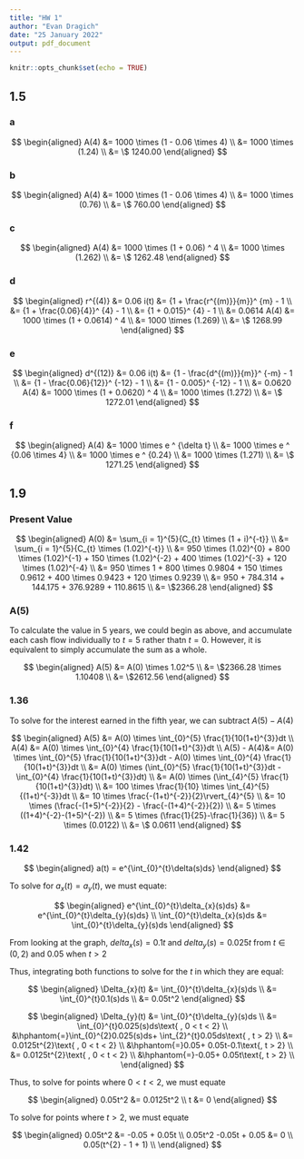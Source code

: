 ```yaml
---
title: "HW 1"
author: "Evan Dragich"
date: "25 January 2022"
output: pdf_document
---
```


```r
knitr::opts_chunk$set(echo = TRUE)
```

## 1.5

### a

$$
\begin{aligned}
A(4) &= 1000 \times (1 - 0.06 \times 4) \\
&= 1000 \times (1.24) \\
&= \$ 1240.00
\end{aligned}
$$

### b

$$
\begin{aligned}
A(4) &= 1000 \times (1 - 0.06 \times 4) \\
&= 1000 \times (0.76) \\
&= \$ 760.00
\end{aligned}
$$

### c

$$
\begin{aligned}
A(4) &= 1000 \times (1 + 0.06) ^ 4 \\
&= 1000 \times (1.262) \\
&= \$ 1262.48
\end{aligned}
$$

### d

$$
\begin{aligned}
r^{(4)} &= 0.06
i(t) &= {1 + \frac{r^{(m)}}{m}}^ {m} - 1 \\
&= {1 + \frac{0.06}{4}}^ {4} - 1 \\
&= {1 + 0.015}^ {4} - 1 \\
&= 0.0614
A(4) &= 1000 \times (1 + 0.0614) ^ 4 \\
&= 1000 \times (1.269) \\
&= \$ 1268.99
\end{aligned}
$$

### e

$$
\begin{aligned}
d^{(12)} &= 0.06
i(t) &= {1 - \frac{d^{(m)}}{m}}^ {-m} - 1 \\
&= {1 - \frac{0.06}{12}}^ {-12} - 1 \\
&= {1 - 0.005}^ {-12} - 1 \\
&= 0.0620
A(4) &= 1000 \times (1 + 0.0620) ^ 4 \\
&= 1000 \times (1.272) \\
&= \$ 1272.01
\end{aligned}
$$

### f

$$
\begin{aligned}
A(4) &= 1000 \times e ^ {\delta t} \\
&= 1000 \times e ^ {0.06 \times 4} \\
&= 1000 \times e ^ {0.24} \\
&= 1000 \times (1.271) \\
&= \$ 1271.25
\end{aligned}
$$

## 1.9

### Present Value

$$
\begin{aligned}
A(0) &= \sum_{i = 1}^{5}{C_{t} \times (1 + i)^{-t}} \\
&= \sum_{i = 1}^{5}{C_{t} \times (1.02)^{-t}} \\
&= 950 \times (1.02)^{0} + 800 \times (1.02)^{-1} + 150 \times (1.02)^{-2} + 400 \times (1.02)^{-3} + 120 \times (1.02)^{-4} \\
&= 950 \times 1 + 800 \times 0.9804 + 150 \times 0.9612 + 400 \times 0.9423 + 120 \times 0.9239 \\
&= 950 + 784.314 + 144.175 + 376.9289 + 110.8615 \\
&= \$2366.28
\end{aligned}
$$

### A(5)

To calculate the value in 5 years, we could begin as above, and accumulate each cash flow individually to $t = 5$ rather thatn $t = 0$. However, it is equivalent to simply accumulate the sum as a whole.

$$
\begin{aligned}
A(5) &= A(0) \times 1.02^5 \\
&= \$2366.28 \times 1.10408 \\
&= \$2612.56
\end{aligned}
$$

### 1.36

To solve for the interest earned in the fifth year, we can subtract $A(5) - A(4)$

$$
\begin{aligned}
A(5) &= A(0) \times \int_{0}^{5} \frac{1}{10(1+t)^{3}}dt \\
A(4) &= A(0) \times \int_{0}^{4} \frac{1}{10(1+t)^{3}}dt \\
A(5) - A(4)&= A(0) \times \int_{0}^{5} \frac{1}{10(1+t)^{3}}dt - A(0) \times \int_{0}^{4} \frac{1}{10(1+t)^{3}}dt \\
&= A(0) \times (\int_{0}^{5} \frac{1}{10(1+t)^{3}}dt - \int_{0}^{4} \frac{1}{10(1+t)^{3}}dt) \\
&= A(0) \times (\int_{4}^{5} \frac{1}{10(1+t)^{3}}dt) \\
&= 100 \times \frac{1}{10} \times \int_{4}^{5} {(1+t)^{-3}}dt \\
&= 10 \times  \frac{-(1+t)^{-2}}{2}\rvert_{4}^{5} \\
&= 10 \times  (\frac{-(1+5)^{-2}}{2} - \frac{-(1+4)^{-2}}{2}) \\
&= 5 \times  ((1+4)^{-2}-(1+5)^{-2}) \\
&= 5 \times  (\frac{1}{25}-\frac{1}{36}) \\
&= 5 \times  (0.0122) \\
&= \$ 0.0611
\end{aligned}
$$

### 1.42

$$
\begin{aligned}
a(t) = e^{\int_{0}^{t}\delta(s)ds}
\end{aligned}
$$

To solve for $a_{x}(t) = a_{y}(t)$, we must equate:

$$
\begin{aligned}
e^{\int_{0}^{t}\delta_{x}(s)ds} &= e^{\int_{0}^{t}\delta_{y}(s)ds} \\
\int_{0}^{t}\delta_{x}(s)ds &= \int_{0}^{t}\delta_{y}(s)ds
\end{aligned}
$$

From looking at the graph, $delta_{x}(s) = 0.1t$ and $delta_{y}(s) = 0.025t$ from $t \in (0, 2)$ and $0.05$ when $t > 2$

Thus, integrating both functions to solve for the $t$ in which they are equal:

$$
\begin{aligned}
\Delta_{x}(t) &= \int_{0}^{t}\delta_{x}(s)ds \\
&= \int_{0}^{t}0.1(s)ds \\
&= 0.05t^2
\end{aligned}
$$

$$
\begin{aligned}
\Delta_{y}(t) &= \int_{0}^{t}\delta_{y}(s)ds \\
&= \int_{0}^{t}0.025(s)ds\text{ , 0 < t < 2} \\
&\hphantom{=}\int_{0}^{2}0.025(s)ds+ \int_{2}^{t}0.05ds\text{  , t > 2} \\
&= 0.0125t^{2}\text{ , 0 < t < 2} \\
&\hphantom{=}0.05+ 0.05t-0.1\text{, t > 2} \\
&= 0.0125t^{2}\text{ , 0 < t < 2} \\
&\hphantom{=}-0.05+ 0.05t\text{, t > 2} \\
\end{aligned}
$$

Thus, to solve for points where $0 < t < 2$, we must equate 

$$
\begin{aligned}
0.05t^2 &= 0.0125t^2 \\
t &= 0
\end{aligned}
$$

To solve for points where $t > 2$, we must equate 

$$
\begin{aligned}
0.05t^2 &= -0.05 + 0.05t \\
0.05t^2 -0.05t + 0.05 &= 0 \\
0.05(t^{2} - 1 + 1) \\
\end{aligned}
$$
